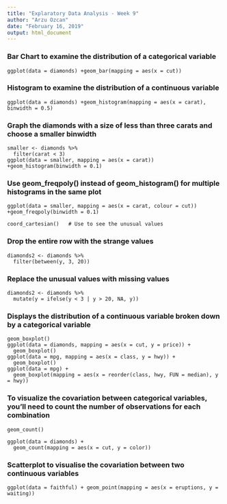 ```yaml
---
title: "Explaratory Data Analysis - Week 9"
author: "Arzu Ozcan"
date: "February 16, 2019"
output: html_document
---
```




### Bar Chart to examine the distribution of a categorical variable
```
ggplot(data = diamonds) +geom_bar(mapping = aes(x = cut)) 
```
### Histogram to examine the distribution of a continuous variable
```
ggplot(data = diamonds) +geom_histogram(mapping = aes(x = carat), binwidth = 0.5) 
```
### Graph the diamonds with a size of less than three carats and choose a smaller binwidth
```
smaller <- diamonds %>% 
  filter(carat < 3)
ggplot(data = smaller, mapping = aes(x = carat)) +geom_histogram(binwidth = 0.1)
```

### Use geom_freqpoly() instead of geom_histogram() for multiple histograms in the same plot
```
ggplot(data = smaller, mapping = aes(x = carat, colour = cut)) +geom_freqpoly(binwidth = 0.1)
```
```
coord_cartesian()   # Use to see the unusual values 
```

### Drop the entire row with the strange values
```
diamonds2 <- diamonds %>% 
  filter(between(y, 3, 20))                   
```

### Replace the unusual values with missing values
```
diamonds2 <- diamonds %>% 
  mutate(y = ifelse(y < 3 | y > 20, NA, y))   
```

### Displays the distribution of a continuous variable broken down by a categorical variable
```
geom_boxplot()  
ggplot(data = diamonds, mapping = aes(x = cut, y = price)) +
  geom_boxplot()
ggplot(data = mpg, mapping = aes(x = class, y = hwy)) +
  geom_boxplot()
ggplot(data = mpg) +
  geom_boxplot(mapping = aes(x = reorder(class, hwy, FUN = median), y = hwy))
```
### To visualize the covariation between categorical variables, you’ll need to count the number of observations for each combination
```
geom_count()    

ggplot(data = diamonds) +
  geom_count(mapping = aes(x = cut, y = color))
```
### Scatterplot to visualise the covariation between two continuous variables
```
ggplot(data = faithful) + geom_point(mapping = aes(x = eruptions, y = waiting)) ```
